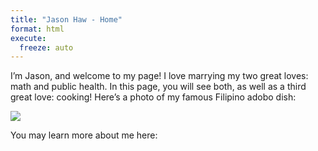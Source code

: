 ---
title: "Jason Haw - Home"
format: html
execute:
  freeze: auto
---

I'm Jason, and welcome to my page! I love marrying my two great loves: math and public health. In this page, you will see both, as well as a third great love: cooking! Here's a photo of my famous Filipino adobo dish:

![](https://64.media.tumblr.com/0a9bdeaf32e2491510728aae66d8c1a4/tumblr_ov1d6utVDI1ufwioto1_1280.jpg)

You may learn more about me here: